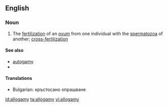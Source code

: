 ==English==

===Noun===
{{en-noun|-}}

# {{biology}} The [[fertilization]] of an [[ovum]] from one individual with the [[spermatozoa]] of another; [[cross-fertilization]]

====See also====
* [[autogamy]]
*{{pedia}}

====Translations====
* Bulgarian: кръстосано опрашване

[[id:allogamy]]
[[ta:allogamy]]
[[vi:allogamy]]
